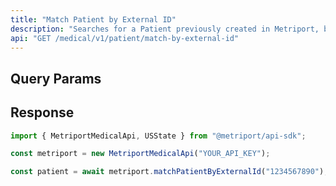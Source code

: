 ```yaml
---
title: "Match Patient by External ID"
description: "Searches for a Patient previously created in Metriport, based on External Identifier. Returns a 404 if the patient is not found."
api: "GET /medical/v1/patient/match-by-external-id"
---
```


## Query Params

<Snippet file="patient-match-external-id.mdx" />

## Response

<Snippet file="patient-response.mdx" />

<ResponseExample>

```javascript Metriport SDK
import { MetriportMedicalApi, USState } from "@metriport/api-sdk";

const metriport = new MetriportMedicalApi("YOUR_API_KEY");

const patient = await metriport.matchPatientByExternalId("1234567890");
```

</ResponseExample>

<Snippet file="patient-response-json.mdx" />
